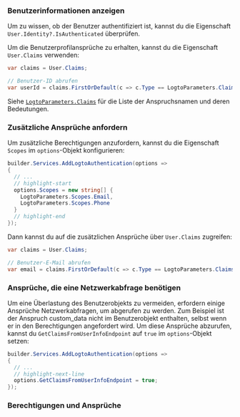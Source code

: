 
### Benutzerinformationen anzeigen

Um zu wissen, ob der Benutzer authentifiziert ist, kannst du die Eigenschaft `User.Identity?.IsAuthenticated` überprüfen.

Um die Benutzerprofilansprüche zu erhalten, kannst du die Eigenschaft `User.Claims` verwenden:

```csharp title="Controllers/HomeController.cs"
var claims = User.Claims;

// Benutzer-ID abrufen
var userId = claims.FirstOrDefault(c => c.Type == LogtoParameters.Claims.Subject)?.Value;
```

Siehe [`LogtoParameters.Claims`](https://github.com/logto-io/csharp/blob/master/src/Logto.AspNetCore.Authentication/LogtoParameters.cs) für die Liste der Anspruchsnamen und deren Bedeutungen.

### Zusätzliche Ansprüche anfordern

<FindUserInfoMissing method="User.Claims" />

<ScopesAndClaimsIntroduction />

Um zusätzliche Berechtigungen anzufordern, kannst du die Eigenschaft `Scopes` im `options`-Objekt konfigurieren:

```csharp title="Program.cs"
builder.Services.AddLogtoAuthentication(options =>
{
  // ...
  // highlight-start
  options.Scopes = new string[] {
    LogtoParameters.Scopes.Email,
    LogtoParameters.Scopes.Phone
  }
  // highlight-end
});
```

Dann kannst du auf die zusätzlichen Ansprüche über `User.Claims` zugreifen:

```csharp title="Controllers/HomeController.cs"
var claims = User.Claims;

// Benutzer-E-Mail abrufen
var email = claims.FirstOrDefault(c => c.Type == LogtoParameters.Claims.Email)?.Value;
```

### Ansprüche, die eine Netzwerkabfrage benötigen

Um eine Überlastung des Benutzerobjekts zu vermeiden, erfordern einige Ansprüche Netzwerkabfragen, um abgerufen zu werden. Zum Beispiel ist der Anspruch custom_data nicht im Benutzerobjekt enthalten, selbst wenn er in den Berechtigungen angefordert wird. Um diese Ansprüche abzurufen, kannst du `GetClaimsFromUserInfoEndpoint` auf `true` im `options`-Objekt setzen:

```csharp title="Program.cs"
builder.Services.AddLogtoAuthentication(options =>
{
  // ...
  // highlight-next-line
  options.GetClaimsFromUserInfoEndpoint = true;
});
```

### Berechtigungen und Ansprüche

<ScopesAndClaims />
